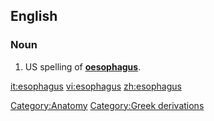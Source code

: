 ==English==

===Noun===
{{en-noun|esophag|i}}

#US spelling of '''[[oesophagus]]'''.

[[Category:Anatomy]]
[[Category:Greek derivations]]

[[it:esophagus]]
[[vi:esophagus]]
[[zh:esophagus]]